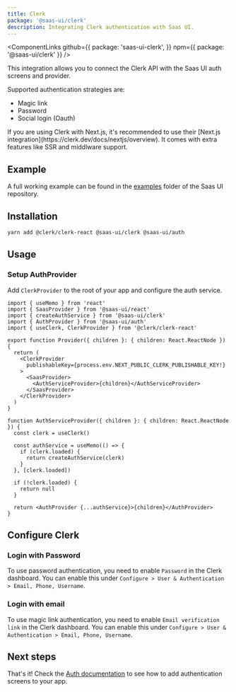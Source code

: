 ```yaml
---
title: Clerk
package: '@saas-ui/clerk'
description: Integrating Clerk authentication with Saas UI.
---
```


<ComponentLinks
  github={{
    package: 'saas-ui-clerk',
  }}
  npm={{ package: '@saas-ui/clerk' }}
/>

This integration allows you to connect the Clerk API with the Saas UI auth screens and provider.

Supported authentication strategies are:

- Magic link
- Password
- Social login (Oauth)

<Info>
  If you are using Clerk with Next.js, it's recommended to use their [Next.js
  integration](https://clerk.dev/docs/nextjs/overview). It comes with extra
  features like SSR and middlware support.
</Info>

## Example

A full working example can be found in the [examples](https://github.com/saas-js/saas-ui/tree/main/examples/clerk-auth) folder of the Saas UI repository.

## Installation

```bash
yarn add @clerk/clerk-react @saas-ui/clerk @saas-ui/auth
```

## Usage

### Setup AuthProvider

Add `ClerkProvider` to the root of your app and configure the auth service.

```tsx
import { useMemo } from 'react'
import { SaasProvider } from '@saas-ui/react'
import { createAuthService } from '@saas-ui/clerk'
import { AuthProvider } from '@saas-ui/auth'
import { useClerk, ClerkProvider } from '@clerk/clerk-react'

export function Provider({ children }: { children: React.ReactNode }) {
  return (
    <ClerkProvider
      publishableKey={process.env.NEXT_PUBLIC_CLERK_PUBLISHABLE_KEY!}
    >
      <SaasProvider>
        <AuthServiceProvider>{children}</AuthServiceProvider>
      </SaasProvider>
    </ClerkProvider>
  )
}

function AuthServiceProvider({ children }: { children: React.ReactNode }) {
  const clerk = useClerk()

  const authService = useMemo(() => {
    if (clerk.loaded) {
      return createAuthService(clerk)
    }
  }, [clerk.loaded])

  if (!clerk.loaded) {
    return null
  }

  return <AuthProvider {...authService}>{children}</AuthProvider>
}
```

## Configure Clerk

### Login with Password

To use password authentication, you need to enable `Password` in the Clerk dashboard.
You can enable this under `Configure > User & Authentication > Email, Phone, Username`.

### Login with email

To use magic link authentication, you need to enable `Email verification link` in the Clerk dashboard.
You can enable this under `Configure > User & Authentication > Email, Phone, Username`.

## Next steps

That's it! Check the [Auth documentation](/docs/components/authentication/auth) to see how to add authentication screens to your app.
